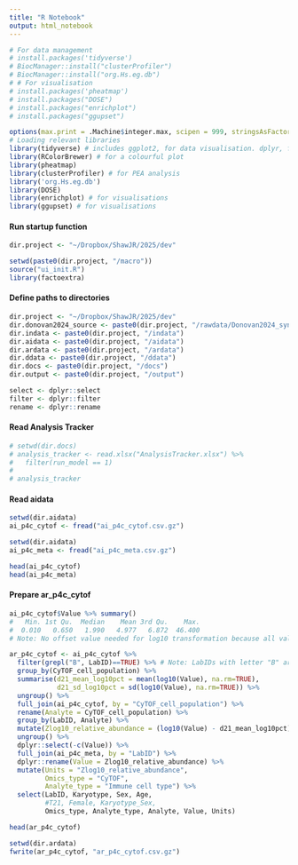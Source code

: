```yaml
---
title: "R Notebook"
output: html_notebook
---
```


```r
# For data management
# install.packages('tidyverse')
# BiocManager::install("clusterProfiler")
# BiocManager::install("org.Hs.eg.db")
# # For visualisation
# install.packages('pheatmap')
# install.packages("DOSE")
# install.packages("enrichplot")
# install.packages("ggupset")

options(max.print = .Machine$integer.max, scipen = 999, stringsAsFactors = F, dplyr.summarise.inform = F) # avoid truncated output in R console and scientific notation
# Loading relevant libraries 
library(tidyverse) # includes ggplot2, for data visualisation. dplyr, for data manipulation.
library(RColorBrewer) # for a colourful plot
library(pheatmap)
library(clusterProfiler) # for PEA analysis
library('org.Hs.eg.db')
library(DOSE)
library(enrichplot) # for visualisations
library(ggupset) # for visualisations
```

#### Run startup function
```r
dir.project <- "~/Dropbox/ShawJR/2025/dev"

setwd(paste0(dir.project, "/macro"))
source("ui_init.R")
library(factoextra)
```

#### Define paths to directories
```r
dir.project <- "~/Dropbox/ShawJR/2025/dev"
dir.donovan2024_source <- paste0(dir.project, "/rawdata/Donovan2024_syn31481952.5")
dir.indata <- paste0(dir.project, "/indata")
dir.aidata <- paste0(dir.project, "/aidata")
dir.ardata <- paste0(dir.project, "/ardata")
dir.ddata <- paste0(dir.project, "/ddata")
dir.docs <- paste0(dir.project, "/docs")
dir.output <- paste0(dir.project, "/output")

select <- dplyr::select
filter <- dplyr::filter
rename <- dplyr::rename
```

#### Read Analysis Tracker
```r
# setwd(dir.docs)
# analysis_tracker <- read.xlsx("AnalysisTracker.xlsx") %>%
#   filter(run_model == 1)
# 
# analysis_tracker
```

#### Read aidata
```r
setwd(dir.aidata)
ai_p4c_cytof <- fread("ai_p4c_cytof.csv.gz")

setwd(dir.aidata)
ai_p4c_meta <- fread("ai_p4c_meta.csv.gz")

head(ai_p4c_cytof)
head(ai_p4c_meta)
```

#### Prepare ar_p4c_cytof
```r
ai_p4c_cytof$Value %>% summary()
#   Min. 1st Qu.  Median    Mean 3rd Qu.    Max. 
#  0.010   0.650   1.990   4.977   6.872  46.400 
# Note: No offset value needed for log10 transformation because all values in CyTOF data are already greater than zero.

ar_p4c_cytof <- ai_p4c_cytof %>%
  filter(grepl("B", LabID)==TRUE) %>% # Note: LabIDs with letter "B" are P4C controls (D21)
  group_by(CyTOF_cell_population) %>%
  summarise(d21_mean_log10pct = mean(log10(Value), na.rm=TRUE),
            d21_sd_log10pct = sd(log10(Value), na.rm=TRUE)) %>%
  ungroup() %>%
  full_join(ai_p4c_cytof, by = "CyTOF_cell_population") %>%
  rename(Analyte = CyTOF_cell_population) %>%
  group_by(LabID, Analyte) %>%
  mutate(Zlog10_relative_abundance = (log10(Value) - d21_mean_log10pct)/d21_sd_log10pct) %>%
  ungroup() %>%
  dplyr::select(-c(Value)) %>%
  full_join(ai_p4c_meta, by = "LabID") %>%
  dplyr::rename(Value = Zlog10_relative_abundance) %>%
  mutate(Units = "Zlog10_relative_abundance",
         Omics_type = "CyTOF",
         Analyte_type = "Immune cell type") %>%
  select(LabID, Karyotype, Sex, Age,
         #T21, Female, Karyotype_Sex,
         Omics_type, Analyte_type, Analyte, Value, Units) 

head(ar_p4c_cytof)

setwd(dir.ardata)
fwrite(ar_p4c_cytof, "ar_p4c_cytof.csv.gz")
```

